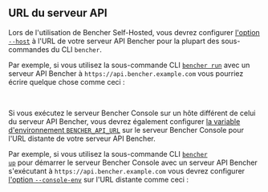 
## URL du serveur API

Lors de l'utilisation de Bencher Self-Hosted,
vous devrez configurer [l'option `--host`][host option]
à l'URL de votre serveur API Bencher
pour la plupart des sous-commandes du CLI `bencher`.

Par exemple, si vous utilisez la sous-commande CLI <code><a href="/fr/docs/explanation/bencher-run/">bencher run</a></code>
avec un serveur API Bencher à `https://api.bencher.example.com`
vous pourriez écrire quelque chose comme ceci :

<BencherRunCode />

<br />

Si vous exécutez le serveur Bencher Console sur un hôte différent de celui du serveur API Bencher,
vous devrez également configurer [la variable d'environnement `BENCHER_API_URL`][bencher api url environment variable]
sur le serveur Bencher Console pour l'URL distante de votre serveur API Bencher.

Par exemple, si vous utilisez la sous-commande CLI <code><a href="/fr/docs/reference/bencher-compose/#bencher-up">bencher up</a></code>
pour démarrer le serveur Bencher Console avec un serveur API Bencher s'exécutant à `https://api.bencher.example.com`
vous devrez configurer [l'option `--console-env`][console env option] sur l'URL distante comme ceci :

<BencherUpCode />

[host option]: /fr/docs/explanation/bencher-run/#--host-url
[bencher api url environment variable]: /fr/docs/reference/console-config/
[console env option]: /fr/docs/reference/bencher-compose/#--console-env-key_value